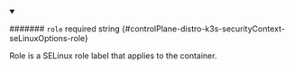 
<details className="config-field" data-expandable="false" open>
<summary>

####### `role` <span className="config-field-required" data-required="false">required</span> <span className="config-field-type">string</span> <span className="config-field-default"></span> <span className="config-field-enum"></span> {#controlPlane-distro-k3s-securityContext-seLinuxOptions-role}

Role is a SELinux role label that applies to the container.

</summary>



</details>
